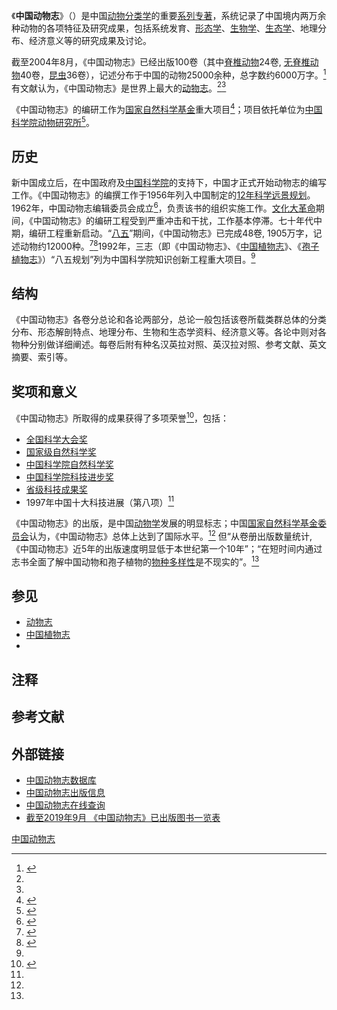 {{Infobox Book 
|書名      = 中国动物志
|圖像      = [[File:zhongguodongwuzhi.jpg|200px]]
|圖像說明  = [[浙江大学|浙江大学]]生物实验中心的一套《中国动物志》（照片仅展示部分）
|author     = 566位专家学者<ref name="ref1">{{cite journal|author=董正之|title=《中国动物志》编研工作的理论与实践|journal=世界科技研究与发展|year=2002|issue=3|accessdate=2014-09-04}}</ref>；中国动物志编辑委员会
|原名      = 
|譯者      = 
|插圖      = 
|封面設計  = 
|出版地    = 北京
|語言      = 中文
|系列     = 142卷（截至2015年）<ref name="ref_makp">{{Cite web |url=http://www.biodiversity-science.net/article/2015/1005-0094-23-2-137.html |title=马克平：中国生物多样性编目取得重要进展 |accessdate=2016-01-07 |archive-date=2015-05-21 |archive-url=https://web.archive.org/web/20150521053652/http://www.biodiversity-science.net/article/2015/1005-0094-23-2-137.html |dead-url=no }}</ref>
|題材      = 
|類型      = [[动物志|动物志]]
|出版者    = [[科学出版社|科学出版社]]
|出版日期  = 
|中文版    = 
|媒介      = 
|頁數      = 
|開本      = 
|isbn      = 
|oclc      = 
|杜威十進制圖書分類法= 
|美國國會圖書館圖書分類法= 
|上一部作品= 
|下一部作品= 
|引用      = 
|被引用    = 
}}
《'''中国动物志'''》（{{lang-la|Fauna Sinica}}）是中国[[动物分类学|动物分类学]]的重要[[叢書|系列专著]]，系统记录了中国境内两万余种动物的各项特征及研究成果，包括系统发育、[[形態學_(生物學)|形态学]]、[[生物学|生物学]]、[[生态学|生态学]]、地理分布、经济意义等的研究成果及讨论。

截至2004年8月，《中国动物志》已经出版100卷（其中[[脊椎动物|脊椎动物]]24卷, [[无脊椎动物|无脊椎动物]]40卷{{efn|《中国动物志》中的“无脊椎动物”部分並不包括昆虫。}}，[[昆虫|昆虫]]36卷），记述分布于中国的动物25000余种，总字数约6000万字。<ref>{{cite journal|author=《中国动物志》编辑委员会|title=《中国动物志》已出版100卷|journal=动物学杂志|year=2004|issue=6}}</ref>有文献认为，《中国动物志》是世界上最大的[[动物志|动物志]]。<ref name="ref1" /><ref name="ref4" />

《中国动物志》的编研工作为[[国家自然科学基金|国家自然科学基金]]重大项目<ref>{{Cite web |url=http://news.sciencenet.cn/htmlnews/2010/12/241723.shtm |title=《中国孢子植物志》和《中国动物志》编研项目启动 |accessdate=2016-12-09 |archive-date=2020-09-27 |archive-url=https://web.archive.org/web/20200927101351/http://news.sciencenet.cn/htmlnews/2010/12/241723.shtm |dead-url=no }}</ref>；项目依托单位为[[中国科学院动物研究所|中国科学院动物研究所]]<ref>{{Cite web |url=http://www.ioz.ac.cn/xwzx/xsjl/201605/t20160530_4612322.html |title=国家自然科学基金重大项目“《中国动物志》的编研”和“中国孢子植物志的编研”结题验收会在北京召开 |accessdate=2016-10-30 |archive-date=2020-03-04 |archive-url=https://web.archive.org/web/20200304072807/http://www.ioz.ac.cn/xwzx/xsjl/201605/t20160530_4612322.html |dead-url=no }}</ref>。

== 历史 ==
新中国成立后，在中国政府及[[中国科学院|中国科学院]]的支持下，中国才正式开始动物志的编写工作。《中国动物志》的编撰工作于1956年列入中国制定的[[12年科学远景规划|12年科学远景规划]]。1962年，中国动物志编辑委员会成立<ref>{{cite web |url=http://monkey.ioz.ac.cn/fauna/dwz20.html |deadurl=yes |archive-url=https://web.archive.org/web/20160505072803/http://monkey.ioz.ac.cn/fauna/dwz20.html |title=中国动物志简介 |archive-date=2016年5月5日 |language=zh-hans |df= |accessdate=2016年3月29日 }}</ref>，负责该书的组织实施工作。[[文化大革命|文化大革命]]期间，《中国动物志》的编研工程受到严重冲击和干扰，工作基本停滞。七十年代中期，编研工程重新启动。“[[八五|八五]]”期间，《中国动物志》已完成48卷, 1905万字，记述动物约12000种。<ref>{{Cite web |url=http://www.nsfc.gov.cn/csc/20345/20348/pdf/1998/%E5%9B%BD%E5%AE%B6%E8%87%AA%E7%84%B6%E7%A7%91%E5%AD%A6%E5%9F%BA%E9%87%91%E9%87%8D%E5%A4%A7%E9%A1%B9%E7%9B%AE%E3%80%8A%E4%B8%AD%E5%9B%BD%E5%8A%A8%E7%89%A9%E5%BF%97%E3%80%8B%E7%BC%96%E7%A0%94%E5%B7%A5%E4%BD%9C%E9%80%9A%E8%BF%87%E9%AA%8C%E6%94%B6.pdf |title=国家自然科学基金重大项目《中国动物志》编研工作通过验收 |access-date=2021-04-17 |archive-date=2021-04-17 |archive-url=https://web.archive.org/web/20210417175619/http://www.nsfc.gov.cn/csc/20345/20348/pdf/1998/%E5%9B%BD%E5%AE%B6%E8%87%AA%E7%84%B6%E7%A7%91%E5%AD%A6%E5%9F%BA%E9%87%91%E9%87%8D%E5%A4%A7%E9%A1%B9%E7%9B%AE%E3%80%8A%E4%B8%AD%E5%9B%BD%E5%8A%A8%E7%89%A9%E5%BF%97%E3%80%8B%E7%BC%96%E7%A0%94%E5%B7%A5%E4%BD%9C%E9%80%9A%E8%BF%87%E9%AA%8C%E6%94%B6.pdf }}</ref><ref name=ref3>{{cite journal|author=夏振岱|title=中国生物物种大全——“三志”|journal=中国科学院院刊|year=2001|issue=2}}</ref>1992年，三志（即《中国动物志》、《[[中国植物志|中国植物志]]》、《[[孢子植物志|孢子植物志]]》）“八五规划”列为中国科学院知识创新工程重大项目。<ref name="ref1" />

== 结构 ==
《中国动物志》各卷分总论和各论两部分，总论一般包括该卷所载类群总体的分类分布、形态解剖特点、地理分布、生物和生态学资料、经济意义等。各论中则对各物种分别做详细阐述。每卷后附有种名汉英拉对照、英汉拉对照、参考文献、英文摘要、索引等。
== 奖项和意义 ==
《中国动物志》所取得的成果获得了多项荣誉<ref name="ref4">{{cite journal|author=赵仲苓|title=动物分类学中的盖世巨著——《中国动物志》|journal=中国科学院院刊|year=1994|issue=3}}</ref>，包括：
* [[全国科学大会奖|全国科学大会奖]]
* [[国家级自然科学奖|国家级自然科学奖]]
* [[中国科学院自然科学奖|中国科学院自然科学奖]]
* [[中国科学院科技进步奖|中国科学院科技进步奖]]
* [[省级科技成果奖|省级科技成果奖]]
* 1997年中国十大科技进展（第八项）<ref name="ref1" />
《中国动物志》的出版，是中国[[动物学|动物学]]发展的明显标志；中国[[国家自然科学基金委员会|国家自然科学基金委员会]]认为，《中国动物志》总体上达到了国际水平。<ref name="ref1"/>  但“从卷册出版数量统计, 《中国动物志》近5年的出版速度明显低于本世纪第一个10年”；“在短时间内通过志书全面了解中国动物和孢子植物的[[物种多样性|物种多样性]]是不现实的”。<ref name="ref_makp"/>

== 参见 ==
* [[动物志|动物志]]
* [[中国植物志|中国植物志]]
* {{tl|中国动物志}}

== 注释 ==
{{ReflistH}}
{{notelist|iger=}}
{{ReflistF}}

== 参考文献 ==
<references/>

== 外部链接 ==
* [http://www.zoology.csdb.cn/page/showItem.vpage?id=cms.commenddb/1 中国动物志数据库]{{Wayback|url=http://www.zoology.csdb.cn/page/showItem.vpage?id=cms.commenddb%2F1 |date=20200304072723 }}
* [http://www.zoology.csdb.cn/page/showEntity.vpage?uri=faunapub.faunapub 中国动物志出版信息]{{Wayback|url=http://www.zoology.csdb.cn/page/showEntity.vpage?uri=faunapub.faunapub |date=20200918171140 }}
* [http://www.lifescience.com.cn/ 中国动物志在线查询]{{Wayback|url=http://www.lifescience.com.cn/ |date=20190308182032 }}
* [http://species.sciencereading.cn/c/2019-09-23/546476.shtml 截至2019年9月 《中国动物志》已出版图书一览表]{{Wayback|url=http://species.sciencereading.cn/c/2019-09-23/546476.shtml |date=20200602100809 }} 

[[Category:中国动物志|]]